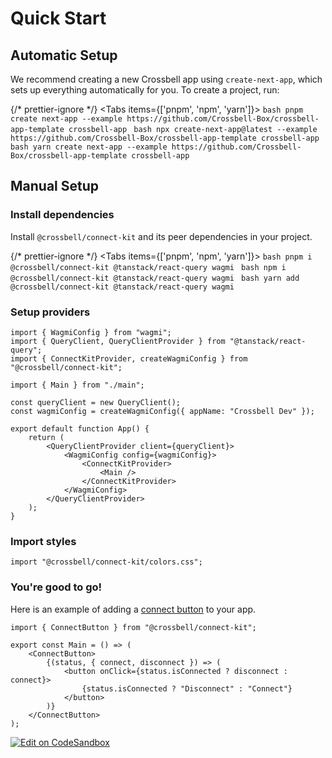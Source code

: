 
# Quick Start

## Automatic Setup

We recommend creating a new Crossbell app using `create-next-app`, which sets up everything automatically for you.
To create a project, run:

{/* prettier-ignore */}
<Tabs items={['pnpm', 'npm', 'yarn']}>
  <Tab>
    ```bash
    pnpm create next-app --example https://github.com/Crossbell-Box/crossbell-app-template crossbell-app
    ```
  </Tab>
  <Tab>
    ```bash
    npx create-next-app@latest --example https://github.com/Crossbell-Box/crossbell-app-template crossbell-app
    ```
  </Tab>
  <Tab>
    ```bash
    yarn create next-app --example https://github.com/Crossbell-Box/crossbell-app-template crossbell-app
    ```
  </Tab>
</Tabs>

## Manual Setup

<div className="steps-container">

### Install dependencies

Install `@crossbell/connect-kit` and its peer dependencies in your project.

{/* prettier-ignore */}
<Tabs items={['pnpm', 'npm', 'yarn']}>
  <Tab>
    ```bash
    pnpm i @crossbell/connect-kit @tanstack/react-query wagmi
    ```
  </Tab>
  <Tab>
    ```bash
    npm i @crossbell/connect-kit @tanstack/react-query wagmi
    ```
  </Tab>
  <Tab>
    ```bash
    yarn add @crossbell/connect-kit @tanstack/react-query wagmi
    ```
  </Tab>
</Tabs>

### Setup providers

```tsx filename="app.tsx"
import { WagmiConfig } from "wagmi";
import { QueryClient, QueryClientProvider } from "@tanstack/react-query";
import { ConnectKitProvider, createWagmiConfig } from "@crossbell/connect-kit";

import { Main } from "./main";

const queryClient = new QueryClient();
const wagmiConfig = createWagmiConfig({ appName: "Crossbell Dev" });

export default function App() {
	return (
		<QueryClientProvider client={queryClient}>
			<WagmiConfig config={wagmiConfig}>
				<ConnectKitProvider>
					<Main />
				</ConnectKitProvider>
			</WagmiConfig>
		</QueryClientProvider>
	);
}
```

### Import styles

```tsx filename="app.tsx"
import "@crossbell/connect-kit/colors.css";
```

### You're good to go!

Here is an example of adding a [connect button](/docs/connect-button) to your app.

```tsx filename="main.tsx"
import { ConnectButton } from "@crossbell/connect-kit";

export const Main = () => (
	<ConnectButton>
		{(status, { connect, disconnect }) => (
			<button onClick={status.isConnected ? disconnect : connect}>
				{status.isConnected ? "Disconnect" : "Connect"}
			</button>
		)}
	</ConnectButton>
);
```

<ConnectButtonBasicUsage />

<div className="flex justify-end mt-8">
	<a
		href="https://codesandbox.io/s/quick-start-90eixv?autoresize=1&fontsize=14&hidenavigation=1&theme=light&view=preview"
		target="_blank"
	>
		<img
			src="https://codesandbox.io/static/img/play-codesandbox.svg"
			alt="Edit on CodeSandbox"
		/>
	</a>
</div>

</div>
